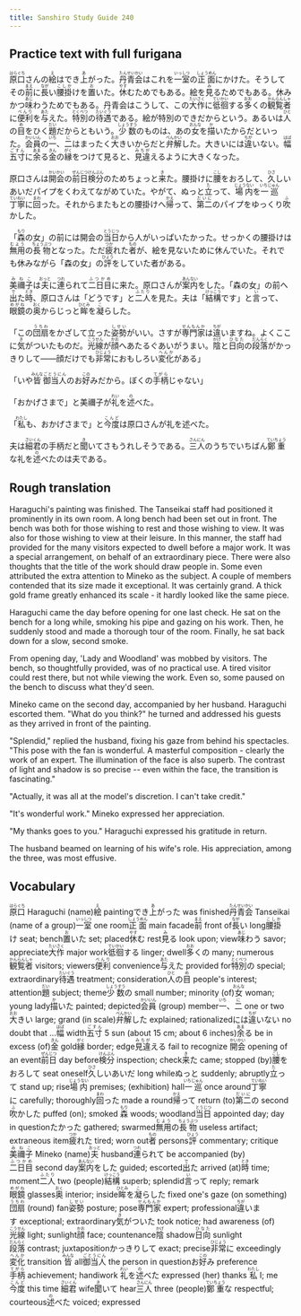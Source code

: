 ```yaml
---
title: Sanshiro Study Guide 240
---
```


## Practice text with full furigana

<p>
<ruby><rb>原口</rb><rt>はらぐち</rt></ruby>さんの<ruby><rb>絵</rb><rt>え</rt></ruby>はでき<ruby><rb>上</rb><rt>あ</rt></ruby>がった。<ruby><rb>丹青会</rb><rt>たんせいかい</rt></ruby>はこれを<ruby><rb>一室</rb><rt>いっしつ</rt></ruby>の<ruby><rb>正面</rb><rt>しょうめん</rt></ruby>にかけた。そうしてその<ruby><rb>前</rb><rt>まえ</rt></ruby>に<ruby><rb>長</rb><rt>なが</rt></ruby>い<ruby><rb>腰掛</rb><rt>こしか</rt></ruby>けを<ruby><rb>置</rb><rt>お</rt></ruby>いた。<ruby><rb>休</rb><rt>やす</rt></ruby>むためでもある。絵を<ruby><rb>見</rb><rt>み</rt></ruby>るためでもある。休みかつ<ruby><rb>味</rb><rt>あじ</rt></ruby>わうためでもある。丹青会はこうして、この<ruby><rb>大作</rb><rt>たいさく</rt></ruby>に<ruby><rb>彽徊</rb><rt>ていかい</rt></ruby>する<ruby><rb>多</rb><rt>おお</rt></ruby>くの<ruby><rb>観覧者</rb><rt>かんらんしゃ</rt></ruby>に<ruby><rb>便利</rb><rt>べんり</rt></ruby>を<ruby><rb>与</rb><rt>あた</rt></ruby>えた。<ruby><rb>特別</rb><rt>とくべつ</rt></ruby>の<ruby><rb>待遇</rb><rt>たいぐう</rt></ruby>である。絵が特別のできだからという。あるいは<ruby><rb>人</rb><rt>ひと</rt></ruby>の<ruby><rb>目</rb><rt>め</rt></ruby>をひく<ruby><rb>題</rb><rt>だい</rt></ruby>だからともいう。<ruby><rb>少数</rb><rt>しょうすう</rt></ruby>のものは、あの<ruby><rb>女</rb><rt>おんな</rt></ruby>を<ruby><rb>描</rb><rt>か</rt></ruby>いたからだといった。<ruby><rb>会員</rb><rt>かいいん</rt></ruby>の<ruby><rb>一</rb><rt>いち</rt></ruby>、<ruby><rb>二</rb><rt>に</rt></ruby>はまったく<ruby><rb>大</rb><rt>おお</rt></ruby>きいからだと<ruby><rb>弁解</rb><rt>べんかい</rt></ruby>した。大きいには<ruby><rb>違</rb><rt>ちが</rt></ruby>いない。<ruby><rb>幅</rb><rt>はば</rt></ruby><ruby><rb>五寸</rb><rt>ごすん</rt></ruby>に<ruby><rb>余</rb><rt>あま</rt></ruby>る<ruby><rb>金</rb><rt>きん</rt></ruby>の<ruby><rb>縁</rb><rt>がく</rt></ruby>をつけて見ると、<ruby><rb>見違</rb><rt>みちが</rt></ruby>えるように大きくなった。
</p>

<p>
原口さんは<ruby><rb>開会</rb><rt>かいかい</rt></ruby>の<ruby><rb>前日</rb><rt>ぜんじつ</rt></ruby><ruby><rb>検分</rb><rt>けんぶん</rt></ruby>のためちょっと<ruby><rb>来</rb><rt>き</rt></ruby>た。腰掛けに<ruby><rb>腰</rb><rt>こし</rt></ruby>をおろして、<ruby><rb>久</rb><rt>ひさ</rt></ruby>しいあいだパイプをくわえてながめていた。やがて、ぬっと<ruby><rb>立</rb><rt>た</rt></ruby>って、<ruby><rb>場内</rb><rt>じょうない</rt></ruby>を<ruby><rb>一巡</rb><rt>いちじゅん</rt></ruby><ruby><rb>丁寧</rb><rt>ていねい</rt></ruby>に<ruby><rb>回</rb><rt>まわ</rt></ruby>った。それからまたもとの腰掛けへ<ruby><rb>帰</rb><rt>かえ</rt></ruby>って、<ruby><rb>第二</rb><rt>だいに</rt></ruby>のパイプをゆっくり<ruby><rb>吹</rb><rt>ふ</rt></ruby>かした。
</p>

<p>
「<ruby><rb>森</rb><rt>もり</rt></ruby>の女」の前には開会の<ruby><rb>当日</rb><rt>とうじつ</rt></ruby>から人がいっぱいたかった。せっかくの腰掛けは<ruby><rb>無用</rb><rt>むよう</rt></ruby>の<ruby><rb>長物</rb><rt>ちょうぶつ</rt></ruby>となった。ただ<ruby><rb>疲</rb><rt>つか</rt></ruby>れた<ruby><rb>者</rb><rt>もの</rt></ruby>が、絵を見ないために休んでいた。それでも休みながら「森の女」の<ruby><rb>評</rb><rt>ひょう</rt></ruby>をしていた者がある。
</p>

<p>
<ruby><rb>美禰子</rb><rt>みねこ</rt></ruby>は<ruby><rb>夫</rb><rt>おっと</rt></ruby>に<ruby><rb>連</rb><rt>つれ</rt></ruby>られて<ruby><rb>二日目</rb><rt>ふつかめ</rt></ruby>に来た。原口さんが<ruby><rb>案内</rb><rt>あんない</rt></ruby>をした。「森の女」の前へ<ruby><rb>出</rb><rt>で</rt></ruby>た<ruby><rb>時</rb><rt>とき</rt></ruby>、原口さんは「どうです」と<ruby><rb>二人</rb><rt>ふたり</rt></ruby>を見た。夫は「<ruby><rb>結構</rb><rt>けっこう</rt></ruby>です」と<ruby><rb>言</rb><rt>い</rt></ruby>って、<ruby><rb>眼鏡</rb><rt>めがね</rt></ruby>の<ruby><rb>奥</rb><rt>おく</rt></ruby>からじっと<ruby><rb>眸</rb><rt>ひとみ</rt></ruby>を<ruby><rb>凝</rb><rt>こ</rt></ruby>らした。
</p>

<p>
「この<ruby><rb>団扇</rb><rt>うちわ</rt></ruby>をかざして立った<ruby><rb>姿勢</rb><rt>しせい</rt></ruby>がいい。さすが<ruby><rb>専門家</rb><rt>せんもんか</rt></ruby>は<ruby><rb>違</rb><rt>ちが</rt></ruby>いますね。よくここに<ruby><rb>気</rb><rt>き</rt></ruby>がついたものだ。<ruby><rb>光線</rb><rt>こうせん</rt></ruby>が<ruby><rb>顔</rb><rt>かお</rt></ruby>へあたるぐあいがうまい。<ruby><rb>陰</rb><rt>かげ</rt></ruby>と<ruby><rb>日向</rb><rt>ひなた</rt></ruby>の<ruby><rb>段落</rb><rt>だんらく</rt></ruby>がかっきりして――顔だけでも<ruby><rb>非常</rb><rt>ひじょう</rt></ruby>におもしろい<ruby><rb>変化</rb><rt>へんか</rt></ruby>がある」
</p>

<p>
「いや<ruby><rb>皆</rb><rt>みんな</rt></ruby><ruby><rb>御当人</rb><rt>ごとうにん</rt></ruby>のお<ruby><rb>好</rb><rt>この</rt></ruby>みだから。ぼくの<ruby><rb>手柄</rb><rt>てがら</rt></ruby>じゃない」
</p>

<p>
「おかげさまで」と美禰子が<ruby><rb>礼</rb><rt>れい</rt></ruby>を<ruby><rb>述</rb><rt>の</rt></ruby>べた。
</p>

<p>
「<ruby><rb>私</rb><rt>わたし</rt></ruby>も、おかげさまで」と<ruby><rb>今度</rb><rt>こんど</rt></ruby>は原口さんが礼を述べた。
</p>

<p>
夫は<ruby><rb>細君</rb><rt>さいくん</rt></ruby>の手柄だと<ruby><rb>聞</rb><rt>き</rt></ruby>いてさもうれしそうである。<ruby><rb>三人</rb><rt>さんにん</rt></ruby>のうちでいちばん<ruby><rb>鄭重</rb><rt>ていちょう</rt></ruby>な礼を<ruby><rb>述</rb><rt>の</rt></ruby>べたのは夫である。
</p>


## Rough translation

Haraguchi's painting was finished. The Tanseikai staff had positioned it prominently in its own room. A long bench had been set out in front. The bench was both for those wishing to rest and those wishing to view. It was also for those wishing to view at their leisure. In this manner, the staff had provided for the many visitors expected to dwell before a major work. It was a special arrangement, on behalf of an extraordinary piece. There were also thoughts that the title of the work should draw people in. Some even attributed the extra attention to Mineko as the subject. A couple of members contended that its size made it exceptional. It was certainly grand. A thick gold frame greatly enhanced its scale - it hardly looked like the same piece.

Haraguchi came the day before opening for one last check. He sat on the bench for a long while, smoking his pipe and gazing on his work. Then, he suddenly stood and made a thorough tour of the room. Finally, he sat back down for a slow, second smoke.

From opening day, 'Lady and Woodland' was mobbed by visitors. The bench, so thoughtfully provided, was of no practical use. A tired visitor could rest there, but not while viewing the work. Even so, some paused on the bench to discuss what they'd seen.

Mineko came on the second day, accompanied by her husband. Haraguchi escorted them. "What do you think?" he turned and addressed his guests as they arrived in front of the painting.

"Splendid," replied the husband, fixing his gaze from behind his spectacles. "This pose with the fan is wonderful. A masterful composition - clearly the work of an expert. The illumination of the face is also superb. The contrast of light and shadow is so precise -- even within the face, the transition is fascinating."

"Actually, it was all at the model's discretion. I can't take credit."

"It's wonderful work." Mineko expressed her appreciation.

"My thanks goes to you." Haraguchi expressed his gratitude in return.

The husband beamed on learning of his wife's role. His appreciation, among the three, was most effusive.               


## Vocabulary

<p>
<span class="vocabstudy"><ruby><rb>原口</rb><rt>はらぐち</rt></ruby>&nbsp;Haraguchi (name)</span><span class="vocabstudy"><ruby><rb>絵</rb><rt>え</rt></ruby>&nbsp;painting</span><span class="vocabstudy">でき<ruby><rb>上</rb><rt>あ</rt></ruby>がった&nbsp;was finished</span><span class="vocabstudy"><ruby><rb>丹青会</rb><rt>たんせいかい</rt></ruby>&nbsp;Tanseikai (name of a group)</span><span class="vocabstudy"><ruby><rb>一室</rb><rt>いっしつ</rt></ruby>&nbsp;one room</span><span class="vocabstudy"><ruby><rb>正面</rb><rt>しょうめん</rt></ruby>&nbsp;main facade</span><span class="vocabstudy"><ruby><rb>前</rb><rt>まえ</rt></ruby>&nbsp;front of</span><span class="vocabstudy"><ruby><rb>長</rb><rt>なが</rt></ruby>い&nbsp;long</span><span class="vocabstudy"><ruby><rb>腰掛</rb><rt>こしか</rt></ruby>け&nbsp;seat; bench</span><span class="vocabstudy"><ruby><rb>置</rb><rt>お</rt></ruby>いた&nbsp;set; placed</span><span class="vocabstudy"><ruby><rb>休</rb><rt>やす</rt></ruby>む&nbsp;rest</span><span class="vocabstudy"><ruby><rb>見</rb><rt>み</rt></ruby>る&nbsp;look upon; view</span><span class="vocabstudy"><ruby><rb>味</rb><rt>あじ</rt></ruby>わう&nbsp;savor; appreciate</span><span class="vocabstudy"><ruby><rb>大作</rb><rt>たいさく</rt></ruby>&nbsp;major work</span><span class="vocabstudy"><ruby><rb>彽徊</rb><rt>ていかい</rt></ruby>する&nbsp;linger; dwell</span><span class="vocabstudy"><ruby><rb>多</rb><rt>おお</rt></ruby>くの&nbsp;many; numerous</span><span class="vocabstudy"><ruby><rb>観覧者</rb><rt>かんらんしゃ</rt></ruby>&nbsp;visitors; viewers</span><span class="vocabstudy"><ruby><rb>便利</rb><rt>べんり</rt></ruby>&nbsp;convenience</span><span class="vocabstudy"><ruby><rb>与</rb><rt>あた</rt></ruby>えた&nbsp;provided for</span><span class="vocabstudy"><ruby><rb>特別</rb><rt>とくべつ</rt></ruby>の&nbsp;special; extraordinary</span><span class="vocabstudy"><ruby><rb>待遇</rb><rt>たいぐう</rt></ruby>&nbsp;treatment; consideration</span><span class="vocabstudy"><ruby><rb>人</rb><rt>ひと</rt></ruby>の<ruby><rb>目</rb><rt>め</rt></ruby>&nbsp;people's interest; attention</span><span class="vocabstudy"><ruby><rb>題</rb><rt>だい</rt></ruby>&nbsp;subject; theme</span><span class="vocabstudy"><ruby><rb>少数</rb><rt>しょうすう</rt></ruby>の&nbsp;small number; minority (of)</span><span class="vocabstudy"><ruby><rb>女</rb><rt>おんな</rt></ruby>&nbsp;woman; young lady</span><span class="vocabstudy"><ruby><rb>描</rb><rt>か</rt></ruby>いた&nbsp;painted; depicted</span><span class="vocabstudy"><ruby><rb>会員</rb><rt>かいいん</rt></ruby>&nbsp;(group) member</span><span class="vocabstudy"><ruby><rb>一</rb><rt>いち</rt></ruby>、<ruby><rb>二</rb><rt>に</rt></ruby>&nbsp;one or two</span><span class="vocabstudy"><ruby><rb>大</rb><rt>おお</rt></ruby>きい&nbsp;large; grand (in scale)</span><span class="vocabstudy"><ruby><rb>弁解</rb><rt>べんかい</rt></ruby>した&nbsp;explained; rationalized</span><span class="vocabstudy">には<ruby><rb>違</rb><rt>ちが</rt></ruby>いない&nbsp;no doubt that ...</span><span class="vocabstudy"><ruby><rb>幅</rb><rt>はば</rt></ruby>&nbsp;width</span><span class="vocabstudy"><ruby><rb>五寸</rb><rt>ごすん</rt></ruby>&nbsp;5 sun (about 15 cm; about 6 inches)</span><span class="vocabstudy"><ruby><rb>余</rb><rt>あま</rt></ruby>る&nbsp;be in excess (of)</span><span class="vocabstudy"><ruby><rb>金</rb><rt>きん</rt></ruby>&nbsp;gold</span><span class="vocabstudy"><ruby><rb>縁</rb><rt>がく</rt></ruby>&nbsp;border; edge</span><span class="vocabstudy"><ruby><rb>見違</rb><rt>みちが</rt></ruby>える&nbsp;fail to recognize</span>
<span class="vocabstudy"><ruby><rb>開会</rb><rt>かいかい</rt></ruby>&nbsp;opening of an event</span><span class="vocabstudy"><ruby><rb>前日</rb><rt>ぜんじつ</rt></ruby>&nbsp;day before</span><span class="vocabstudy"><ruby><rb>検分</rb><rt>けんぶん</rt></ruby>&nbsp;inspection; check</span><span class="vocabstudy"><ruby><rb>来</rb><rt>き</rt></ruby>た&nbsp;came; stopped (by)</span><span class="vocabstudy"><ruby><rb>腰</rb><rt>こし</rt></ruby>をおろして&nbsp;seat oneself</span><span class="vocabstudy"><ruby><rb>久</rb><rt>ひさ</rt></ruby>しいあいだ&nbsp;long while</span><span class="vocabstudy">ぬっと&nbsp;suddenly; abruptly</span><span class="vocabstudy"><ruby><rb>立</rb><rt>た</rt></ruby>って&nbsp;stand up; rise</span><span class="vocabstudy"><ruby><rb>場内</rb><rt>じょうない</rt></ruby>&nbsp;premises; (exhibition) hall</span><span class="vocabstudy"><ruby><rb>一巡</rb><rt>いちじゅん</rt></ruby>&nbsp;once around</span><span class="vocabstudy"><ruby><rb>丁寧</rb><rt>ていねい</rt></ruby>に&nbsp;carefully; thoroughly</span><span class="vocabstudy"><ruby><rb>回</rb><rt>まわ</rt></ruby>った&nbsp;made a round</span><span class="vocabstudy"><ruby><rb>帰</rb><rt>かえ</rt></ruby>って&nbsp;return (to)</span><span class="vocabstudy"><ruby><rb>第二</rb><rt>だいに</rt></ruby>の&nbsp;second</span><span class="vocabstudy"><ruby><rb>吹</rb><rt>ふ</rt></ruby>かした&nbsp;puffed (on); smoked</span>
<span class="vocabstudy"><ruby><rb>森</rb><rt>もり</rt></ruby>&nbsp;woods; woodland</span><span class="vocabstudy"><ruby><rb>当日</rb><rt>とうじつ</rt></ruby>&nbsp;appointed day; day in question</span><span class="vocabstudy">たかった&nbsp;gathered; swarmed</span><span class="vocabstudy"><ruby><rb>無用</rb><rt>むよう</rt></ruby>の<ruby><rb>長物</rb><rt>ちょうぶつ</rt></ruby>&nbsp;useless artifact; extraneous item</span><span class="vocabstudy"><ruby><rb>疲</rb><rt>つか</rt></ruby>れた&nbsp;tired; worn out</span><span class="vocabstudy"><ruby><rb>者</rb><rt>もの</rt></ruby>&nbsp;persons</span><span class="vocabstudy"><ruby><rb>評</rb><rt>ひょう</rt></ruby>&nbsp;commentary; critique</span>
<span class="vocabstudy"><ruby><rb>美禰子</rb><rt>みねこ</rt></ruby>&nbsp;Mineko (name)</span><span class="vocabstudy"><ruby><rb>夫</rb><rt>おっと</rt></ruby>&nbsp;husband</span><span class="vocabstudy"><ruby><rb>連</rb><rt>つれ</rt></ruby>られて&nbsp;be accompanied (by)</span><span class="vocabstudy"><ruby><rb>二日目</rb><rt>ふつかめ</rt></ruby>&nbsp;second day</span><span class="vocabstudy"><ruby><rb>案内</rb><rt>あんない</rt></ruby>をした&nbsp;guided; escorted</span><span class="vocabstudy"><ruby><rb>出</rb><rt>で</rt></ruby>た&nbsp;arrived (at)</span><span class="vocabstudy"><ruby><rb>時</rb><rt>とき</rt></ruby>&nbsp;time; moment</span><span class="vocabstudy"><ruby><rb>二人</rb><rt>ふたり</rt></ruby>&nbsp;two (people)</span><span class="vocabstudy"><ruby><rb>結構</rb><rt>けっこう</rt></ruby>&nbsp;superb; splendid</span><span class="vocabstudy"><ruby><rb>言</rb><rt>い</rt></ruby>って&nbsp;reply; remark</span><span class="vocabstudy"><ruby><rb>眼鏡</rb><rt>めがね</rt></ruby>&nbsp;glasses</span><span class="vocabstudy"><ruby><rb>奥</rb><rt>おく</rt></ruby>&nbsp;interior; inside</span><span class="vocabstudy"><ruby><rb>眸</rb><rt>ひとみ</rt></ruby>を<ruby><rb>凝</rb><rt>こ</rt></ruby>らした&nbsp;fixed one's gaze (on something)</span>
<span class="vocabstudy"><ruby><rb>団扇</rb><rt>うちわ</rt></ruby>&nbsp;(round) fan</span><span class="vocabstudy"><ruby><rb>姿勢</rb><rt>しせい</rt></ruby>&nbsp;posture; pose</span><span class="vocabstudy"><ruby><rb>専門家</rb><rt>せんもんか</rt></ruby>&nbsp;expert; professional</span><span class="vocabstudy"><ruby><rb>違</rb><rt>ちが</rt></ruby>います&nbsp;exceptional; extraordinary</span><span class="vocabstudy"><ruby><rb>気</rb><rt>き</rt></ruby>がついた&nbsp;took notice; had awareness (of)</span><span class="vocabstudy"><ruby><rb>光線</rb><rt>こうせん</rt></ruby>&nbsp;light; sunlight</span><span class="vocabstudy"><ruby><rb>顔</rb><rt>かお</rt></ruby>&nbsp;face; countenance</span><span class="vocabstudy"><ruby><rb>陰</rb><rt>かげ</rt></ruby>&nbsp;shadow</span><span class="vocabstudy"><ruby><rb>日向</rb><rt>ひなた</rt></ruby>&nbsp;sunlight</span><span class="vocabstudy"><ruby><rb>段落</rb><rt>だんらく</rt></ruby>&nbsp;contrast; juxtaposition</span><span class="vocabstudy">かっきりして&nbsp;exact; precise</span><span class="vocabstudy"><ruby><rb>非常</rb><rt>ひじょう</rt></ruby>に&nbsp;exceedingly</span><span class="vocabstudy"><ruby><rb>変化</rb><rt>へんか</rt></ruby>&nbsp;transition</span>
<span class="vocabstudy"><ruby><rb>皆</rb><rt>みんな</rt></ruby>&nbsp;all</span><span class="vocabstudy"><ruby><rb>御当人</rb><rt>ごとうにん</rt></ruby>&nbsp;the person in question</span><span class="vocabstudy">お<ruby><rb>好</rb><rt>この</rt></ruby>み&nbsp;preference</span><span class="vocabstudy"><ruby><rb>手柄</rb><rt>てがら</rt></ruby>&nbsp;achievement; handiwork</span>
<span class="vocabstudy"><ruby><rb>礼</rb><rt>れい</rt></ruby>を<ruby><rb>述</rb><rt>の</rt></ruby>べた&nbsp;expressed (her) thanks</span>
<span class="vocabstudy"><ruby><rb>私</rb><rt>わたし</rt></ruby>&nbsp;I; me</span><span class="vocabstudy"><ruby><rb>今度</rb><rt>こんど</rt></ruby>&nbsp;this time</span>
<span class="vocabstudy"><ruby><rb>細君</rb><rt>さいくん</rt></ruby>&nbsp;wife</span><span class="vocabstudy"><ruby><rb>聞</rb><rt>き</rt></ruby>いて&nbsp;hear</span><span class="vocabstudy"><ruby><rb>三人</rb><rt>さんにん</rt></ruby>&nbsp;three (people)</span><span class="vocabstudy"><ruby><rb>鄭重</rb><rt>ていちょう</rt></ruby>な&nbsp;respectful; courteous</span><span class="vocabstudy"><ruby><rb>述</rb><rt>の</rt></ruby>べた&nbsp;voiced; expressed</span>
</p>
